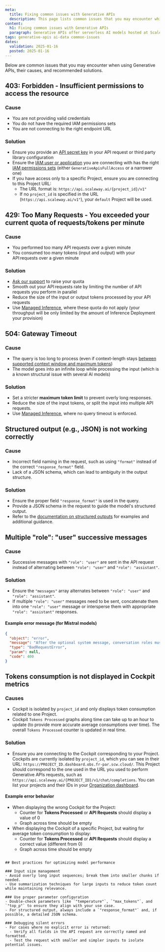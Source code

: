 ```yaml
---
meta:
  title: Fixing common issues with Generative APIs
  description: This page lists common issues that you may encounter while using Scaleway's Generative APIs, their causes and recommended solutions.
content:
  h1: Fixing common issues with Generative APIs
  paragraph: Generative APIs offer serverless AI models hosted at Scaleway - no need to configure hardware or deploy your own models
tags: generative-apis ai-data common-issues
dates:
  validation: 2025-01-16
  posted: 2025-01-16
---
```


Below are common issues that you may encounter when using Generative APIs, their causes, and recommended solutions.

## 403: Forbidden - Insufficient permissions to access the resource

### Cause
- You are not providing valid credentials
- You do not have the required IAM permissions sets
- You are not connecting to the right endpoint URL

### Solution
- Ensure you provide an [API secret key](/iam/how-to/create-api-keys/) in your API request or third party library configuration
- Ensure the [IAM user or application](/iam/reference-content/users-groups-and-applications/) you are connecting with has the right [IAM permissions sets](/iam/reference-content/permission-sets/) (either `GenerativeApisFullAccess` or a narrower one)
- If you have access only to a specific Project, ensure you are connecting to this Project URL:
  - The URL format is: `https://api.scaleway.ai/{project_id}/v1"`
  - If no `project_id` is specified in the URL (`https://api.scaleway.ai/v1"`), your `default` Project will be used.

## 429: Too Many Requests - You exceeded your current quota of requests/tokens per minute

### Cause
- You performed too many API requests over a given minute
- You consumed too many tokens (input and output) with your API requests over a given minute 

### Solution
- [Ask our support](https://console.scaleway.com/support/tickets/create) to raise your quota
- Smooth out your API requests rate by limiting the number of API requests you perform in parallel
- Reduce the size of the input or output tokens processed by your API requests
- Use [Managed Inference](/managed-inference/), where these quota do not apply (your throughput will be only limited by the amount of Inference Deployment your provision)


## 504: Gateway Timeout

### Cause
- The query is too long to process (even if context-length stays [between supported context window and maximum tokens](/generative-apis/reference-content/supported-models/))
- The model goes into an infinite loop while processing the input (which is a known structural issue with several AI models)

### Solution
- Set a stricter **maximum token limit** to prevent overly long responses.
- Reduce the size of the input tokens, or split the input into multiple API requests.
- Use [Managed Inference](/managed-inference/), where no query timeout is enforced.

## Structured output (e.g., JSON) is not working correctly

### Cause
- Incorrect field naming in the request, such as using `"format"` instead of the correct `"response_format"` field.
- Lack of a JSON schema, which can lead to ambiguity in the output structure.

### Solution
- Ensure the proper field `"response_format"` is used in the query.
- Provide a JSON schema in the request to guide the model's structured output.
- Refer to the [documentation on structured outputs](/generative-apis/how-to/use-structured-outputs/) for examples and additional guidance.


## Multiple "role": "user" successive messages

### Cause
- Successive messages with `"role": "user"` are sent in the API request instead of alternating between `"role": "user"` and `"role": "assistant"`.

### Solution
- Ensure the `"messages"` array alternates between `"role": "user"` and `"role": "assistant"`.
- If multiple `"role": "user"` messages need to be sent, concatenate them into one `"role": "user"` message or intersperse them with appropriate `"role": "assistant"` responses.

#### Example error message (for Mistral models)
```json
{
  "object": "error",
  "message": "After the optional system message, conversation roles must alternate user/assistant/user/assistant/...",
  "type": "BadRequestError",
  "param": null,
  "code": 400
}
```

## Tokens consumption is not displayed in Cockpit metrics

### Causes
- Cockpit is isolated by `project_id` and only displays token consumption related to one Project.
- Cockpit `Tokens Processed` graphs along time can take up to an hour to update (to provide more accurate average consumptions over time). The overall `Tokens Processed` counter is updated in real time.

### Solution
- Ensure you are connecting to the Cockpit corresponding to your Project. Cockpits are currently isolated by `project_id`, which you can see in their URL: `https://PROJECT_ID.dashboard.obs.fr-par.scw.cloud/`. This Project should correspond to the one used in the URL you used to perform Generative APIs requests, such as `https://api.scaleway.ai/{PROJECT_ID}/v1/chat/completions`. You can list your projects and their IDs in your [Organization dashboard](https://console.scaleway.com/organization/projects).

#### Example error behavior
- When displaying the wrong Cockpit for the Project:
  - Counter for **Tokens Processed** or **API Requests** should display a value of 0
  - Graph across time should be empty
- When displaying the Cockpit of a specific Project, but waiting for average token consumption to display:
  - Counter for **Tokens Processed** or **API Requests** should display a correct value (different from 0)
  - Graph across time should be empty
```

## Best practices for optimizing model performance

### Input size management
- Avoid overly long input sequences; break them into smaller chunks if needed.
- Use summarization techniques for large inputs to reduce token count while maintaining relevance.

### Use proper parameter configuration
- Double-check parameters like `"temperature"`, `"max_tokens"`, and `"top_p"` to ensure they align with your use case.
- For structured output, always include a `"response_format"` and, if possible, a detailed JSON schema.

### Debugging silent errors
- For cases where no explicit error is returned:
  - Verify all fields in the API request are correctly named and formatted.
  - Test the request with smaller and simpler inputs to isolate potential issues.



